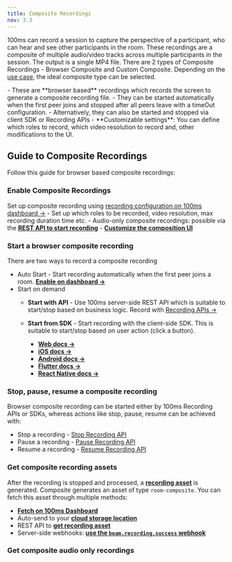 ```yaml
---
title: Composite Recordings
nav: 3.3
---
```


100ms can record a session to capture the perspective of a participant, who can hear and see other participants in the room.
These recordings are a composite of multiple audio/video tracks across multiple participants in the session. The output is a single MP4 file.
There are 2 types of Composite Recordings - Browser Composite and Custom Composite. Depending on the [use case](/get-started/v2/get-started/features/recordings/recording-modes/comparing-recording-modes), the ideal composite type can be selected.


<FlexContainer>
<Callout title="Browser Composite Recordings Basics" icon="shield">
- These are **browser based** recordings which records the screen to generate a composite recording file.
- They can be started automatically when the first peer joins and stopped after all peers leave with a timeOut configuration.
- Alternatively, they can also be started and stopped via client SDK or Recording APIs
- **Customizable settings**: You can define which roles to record, which video resolution to record and, other modifications to the UI.
</Callout>
</FlexContainer>

## Guide to Composite Recordings
Follow this guide for browser based composite recordings:

<StepsContainer id="composite-recording-setup">

### Enable Composite Recordings
Set up composite recording using [recording configuration on 100ms dashboard →](/get-started/v2/get-started/features/recordings/set-up-recording) 
	- Set up which roles to be recorded, video resolution, max recording duration time etc.
	- Audio-only composite recordings: possible via the **[REST API to start recording](https://www.100ms.live/docs/server-side/v2/how-to-guides/recordings/customize)**
	- **[Customize the composition UI](https://www.100ms.live/docs/get-started/v2/get-started/features/ui-composition)**

### Start a browser composite recording

There are two ways to record a composite recording

- Auto Start - Start recording automatically when the first peer joins a room. **[Enable on dashboard →](https://www.100ms.live/docs/docs/v2/auto-start-dashboard.png)**
- Start on demand
	- **Start with API** - Use 100ms server-side REST API which is suitable to start/stop based on business logic. Record with [Recording APIs →](https://www.100ms.live/docs/server-side/v2/how-to-guides/recordings/overview)

	- **Start from SDK** - Start recording with the client-side SDK. This is suitable to start/stop based on user action (click a button).

		- **[Web docs →](https://www.100ms.live/docs/javascript/v2/how-to-guides/record-and-live-stream/rtmp-recording)**
		- **[iOS docs →](https://www.100ms.live/docs/ios/v2/how-to-guides/record-and-live-stream/rtmp-recording)**
		- **[Android docs →](https://www.100ms.live/docs/android/v2/how-to-guides/record-and-live-stream/rtmp-recording)**
		- **[Flutter docs →](https://www.100ms.live/docs/flutter/v2/how-to-guides/record-and-live-stream/recording)**
		- **[React Native docs →](https://www.100ms.live/docs/react-native/v2/how-to-guides/record-and-live-stream/recording)**

### Stop, pause, resume a composite recording

Browser composite recording can be started either by 100ms Recording APIs or SDKs, whereas actions like stop, pause, resume can be achieved with:
- Stop a recording - [Stop Recording API](/server-side/v2/api-reference/recordings/stop-recording-for-room)
- Pause a recording - [Pause Recording API](/server-side/v2/api-reference/recordings/pause-recording-for-room)
- Resume a recording - [Resume Recording API](/server-side/v2/api-reference/recordings/resume-recording-for-room)

### **Get composite recording assets**

After the recording is stopped and processed, a **[recording asset](https://www.100ms.live/docs/server-side/v2/api-reference/recording-assets/overview)** is generated. Composite generates an asset of type `room-composite`. You can fetch this asset through multiple methods:

- **[Fetch on 100ms Dashboard](https://www.100ms.live/docs/get-started/v2/get-started/features/recordings/storage#using-the-100ms-dashboard)**
- Auto-send to your **[cloud storage location](https://www.100ms.live/docs/get-started/v2/get-started/features/recordings/storage)**
- REST API to **[get recording asset](https://www.100ms.live/docs/server-side/v2/api-reference/recording-assets/get-asset)**
- Server-side webhooks: **[use the `beam.recording.success` webhook](https://www.100ms.live/docs/server-side/v2/how-to-guides/configure-webhooks/webhook#beamrecordingsuccess)**

### Get composite audio only recordings


</StepsContainer>
